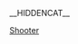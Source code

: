 __HIDDENCAT__
{{WPSS-cat}}
{{Stub Category|article=[[射擊遊戲|射擊遊戲]]|newstub=shooter-videogame-stub|category=射擊遊戲}}

[[Category:各类型电子游戏小作品|Shooter]]